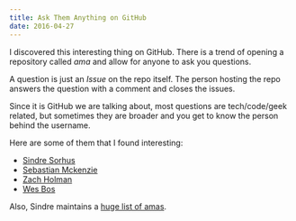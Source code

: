 ```yaml
---
title: Ask Them Anything on GitHub
date: 2016-04-27
---
```


I discovered this interesting thing on GitHub. There is a trend of opening a
repository called _ama_ and allow for anyone to ask you questions.

A question is just an _Issue_ on the repo itself. The person hosting the repo
answers the question with a comment and closes the issues.

Since it is GitHub we are talking about, most questions are tech/code/geek
related, but sometimes they are broader and you get to know the person behind
the username.

Here are some of them that I found interesting:

-   [Sindre Sorhus](https://github.com/sindresorhus/ama)
-   [Sebastian Mckenzie](https://github.com/kittens/ama)
-   [Zach Holman](https://github.com/holman/feedback)
-   [Wes Bos](https://github.com/wesbos/ama)

Also, Sindre maintains a
[huge list of amas](https://github.com/sindresorhus/amas).
